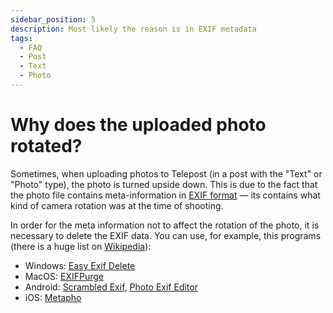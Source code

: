 ```yaml
---
sidebar_position: 5
description: Most likely the reason is in EXIF metadata
tags:
  - FAQ
  - Post
  - Text
  - Photo
---
```


# Why does the uploaded photo rotated?

Sometimes, when uploading photos to Telepost (in a post with the "Text" or "Photo" type), the photo is turned upside down. This is due to the fact that the photo file contains meta-information in [EXIF format](https://en.wikipedia.org/wiki/Exif) — its contains what kind of camera rotation was at the time of shooting.

In order for the meta information not to affect the rotation of the photo, it is necessary to delete the EXIF data. You can use, for example, this programs (there is a huge list on [Wikipedia](https://en.wikipedia.org/wiki/Comparison_of_digital_image_metadata_editors)):

* Windows: [Easy Exif Delete](http://www.easyexifdelete.com/)
* MacOS: [EXIFPurge](https://apps.apple.com/ru/app/exifpurge/id784466108?mt=12)
* Android: [Scrambled Exif](https://play.google.com/store/apps/details?id=com.jarsilio.android.scrambledeggsif), [Photo Exif Editor](https://play.google.com/store/apps/details?id=net.xnano.android.photoexifeditor)
* iOS: [Metapho](https://apps.apple.com/ru/app/metapho/id914457352)
